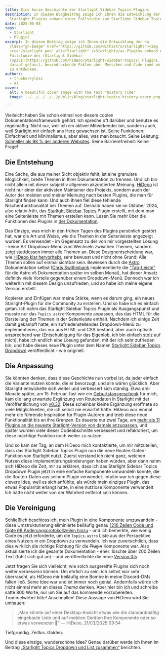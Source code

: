 ```yaml
---
title: Eine kurze Geschichte der Starlight Sidebar Topics Plugins
description: In diesem Blogbeitrag zeige ich Ihnen die Entwicklung der
  Starlight-Plugins anhand einer Fallstudie zum Starlight Sidebar Topics Plugin.
date: 2025-05-05
tags:
  - Starlight
  - Plugins
excerpt: In diesem Beitrag zeige ich Ihnen die Entwicklung der <a
  class="gh-badge" href="https://github.com/withastro/starlight"><img
  src="/starlight.png" alt="Starlight" />Starlight</a>-Plugins anhand einer
  Fallstudie des [Starlight Sidebar
  Topics](https://github.com/hideoo/starlight-sidebar-topics) Plugins. Seien Sie
  darauf gefasst, beeindruckende Fakten über Menschen und Code rund um Starlight
  zu entdecken.
authors:
  - trueberryless
  - ai
cover:
  alt: A beautiful cover image with the text "History Time"
  image: ../../../../../public/blog/starlight-topics-history-story.png

---
```


Vielleicht haben Sie schon einmal von diesem coolen Dokumentationsframework gehört. Ich spreche oft darüber und benutze es regelmäßig. Nicht nur, weil ich ein aktiver Mitwirkender bin, sondern auch, weil [Starlight](https://starlight.astro.build) mir einfach ans Herz gewachsen ist. Seine Funktionen: Einfachheit und Minimalismus, aber alles, was man braucht. Seine Leistung: [Schneller als 98 % der anderen Websites](https://www.websitecarbon.com/website/starlight-astro-build-getting-started/). Seine Barrierefreiheit: Keine Frage!

## Die Entstehung

Eine Sache, die aus meiner Sicht objektiv fehlt, ist eine granulare Möglichkeit, breite Themen in Ihrer Dokumentation zu trennen. Und ich bin nicht allein mit dieser subjektiv allgemein akzeptierten Meinung. [HiDeoo](https://github.com/HiDeoo) ist nicht nur einer der aktivsten Maintainer des Projekts, sondern auch der Autor der meisten und meiner Meinung nach besten Plugins, die man für Starlight finden kann. Und auch ihnen fiel diese fehlende Nischenfunktionalität bei Themen auf. Deshalb haben sie im Oktober 2024, also relativ früh, das [Starlight Sidebar Topics](https://github.com/hideoo/starlight-sidebar-topics) Plugin erstellt, mit dem man eine Seitenleiste mit Themen erstellen kann. Lesen Sie mehr über die Funktionen des Plugins in [der Dokumentation](https://starlight-sidebar-topics.trueberryless.org/).

Das Einzige, was mich in den frühen Tagen des Plugins persönlich gestört hat, war die Art und Weise, wie die Themen in der Seitenleiste angezeigt wurden. Es verwendet - im Gegensatz zu der von mir vorgestellten Lösung - keine Art Dropdown-Menü zum Wechseln zwischen Themen, sondern zeigt stattdessen immer alle Themen an. Diese Designentscheidung war, wie [HiDeoo klar hervorhebt](https://github.com/HiDeoo/starlight-sidebar-topics/issues/2#issuecomment-2410196392), sehr bewusst und nicht ohne Grund: Alle Themen sollen auf einmal sichtbar sein. Bewiesen durch die [Astro](https://github.com/withastro) Dokumentation selbst ([Chris Swithinbank](https://github.com/delucis) implementierte die ["Tab-Leiste"](https://github.com/withastro/docs/pull/9890) für die Astro v5 Dokumentation später im selben Monat), hat dieser Ansatz definitiv viele Vorteile gegenüber einem Dropdown-Menü. Dennoch war ich weiterhin mit diesem Design unzufrieden, und so habe ich meine eigene Version erstellt.

Kopieren und Einfügen war meine Stärke, wenn es darum ging, ein neues Starlight-Plugin für die Community zu erstellen. Und so habe ich es einfach getan. Ich nahm das Starlight Sidebar Topics Plugin als Ausgangspunkt und musste nur das `Topics.astro`-Komponente anpassen, das das HTML für die Darstellung der Themen in der Seitenleiste enthält. Nachdem ich einige Zeit damit gekämpft hatte, ein zufriedenstellendes Dropdown-Menü zu implementieren, das nur aus HTML und CSS bestand, aber auch optisch ansprechend war (Entschuldigung für das Eigenlob, ich bin einfach stolz auf mich), habe ich endlich eine Lösung gefunden, mit der ich sehr zufrieden bin, und habe dieses neue Plugin unter dem Namen [Starlight Sidebar Topics Dropdown](https://github.com/trueberryless-org/starlight-sidebar-topics-dropdown) veröffentlicht - wie originell.

## Die Anpassung

Sie könnten denken, dass diese Geschichte nun vorbei ist, da jeder einfach die Variante nutzen könnte, die er bevorzugt, und alle wären glücklich. Aber Starlight entwickelte sich weiter und verbessert sich ständig. Etwa drei Monate später, am 15. Februar, fast wie ein [Geburtstagsgeschenk](../../../../../blog/20th-birthday/) für mich, kam die lang erwartete Ergänzung von Routendaten in Starlight mit der Veröffentlichung von [v0.32](https://github.com/withastro/starlight/releases/tag/@astrojs/starlight@0.32.0). Diese scheinbar kleine Ergänzung eröffnete so viele Möglichkeiten, die ich selbst nie erwartet hätte. HiDeoo war einmal mehr die führende Inspiration für Plugin-Autoren und trieb diese neue Funktionalität bis an ihre Grenzen. Es dauerte nur zwei Tage, um [mehr als 11 Plugins an die neueste Starlight-Version von damals anzupassen](https://bsky.app/profile/hideoo.dev/post/3liffpudc5c2b), und später wurden viele dieser Codeabschnitte verbessert und refaktoriert, um diese mächtige Funktion noch weiter zu nutzen.

Und so kam der Tag, an dem HiDeoo mich kontaktierte, um mir mitzuteilen, dass das Starlight Sidebar Topics Plugin nun die neue Routen-Daten-Funktion von Starlight nutzt. Zuerst verstand ich nicht ganz, welchen Nutzen diese Implementierungsänderungen haben würden, aber dann nahm sich HiDeoo die Zeit, mir zu erklären, dass ich das Starlight Sidebar Topics Dropdown Plugin jetzt in eine einfache Komponente umwandeln könnte, die die Routen-Daten aus seinem Plugin verwendet. Intuitiv war ich gegen diese clevere Idee, weil es sich anfühlte, als würde mein einziges Plugin, das etwas Popularität erlangt hatte, in eine nutzlose Komponente verwandelt. Ich hätte nicht weiter von der Wahrheit entfernt sein können.

## Die Vereinigung

Schließlich beschloss ich, mein Plugin in eine Komponente umzuwandeln - diese Umstrukturierung eliminierte beiläufig genau [1210 Zeilen Code und fügte 68 Änderungsprotokollzeilen hinzu](https://github.com/trueberryless-org/starlight-sidebar-topics-dropdown/pull/40) - und ich bemerkte, wie wenig Code es jetzt erforderte, um die `Topics.astro` Liste aus der Perspektive eines Nutzers in ein Dropdown zu verwandeln. Ich war zuversichtlich, dass dies wirklich die richtige Richtung für die ~~Plugin~~ Komponente war. Also aktualisierte ich die gesamte Dokumentation - eher: löschte über 200 Zeilen Text (fühlt sich gut an) - und veröffentlichte die neue [Version 0.5](https://github.com/trueberryless-org/starlight-sidebar-topics-dropdown/releases/tag/starlight-sidebar-topics-dropdown%400.5.0).

Jetzt fragen Sie sich vielleicht, wie solch ausgereifte Plugins sich noch weiter verbessern können. Um ehrlich zu sein, ich selbst war sehr überrascht, als HiDeoo mir beiläufig eine Bombe in meine Discord-DMs fallen ließ. Seine Idee war und ist immer noch genial. Andernfalls würde ich nicht einmal mehr an dieses *Thema* denken. Aber hier bin ich und schreibe satte 800 Worte, nur um Sie auf das kommende vorzubereiten. Trommelwirbel bitte! Anschnallen! Diese Aussage von HiDeoo wird Sie umhauen:

> „Man könnte auf einer Desktop-Ansicht etwas wie die standardmäßig eingebaute Liste und auf mobilen Geräten Ihre Komponente oder so etwas verwenden 🧠“ — HiDeoo, 21/03/2025 09:54

Tiefgründig. Zeitlos. Golden.

Und diese einzige, wunderschöne Idee? Genau darüber werde ich Ihnen im Beitrag [„Starlight Topics Dropdown und List zusammen“](../../../../../blog/starlight-dropdown-and-list-together/) berichten.
